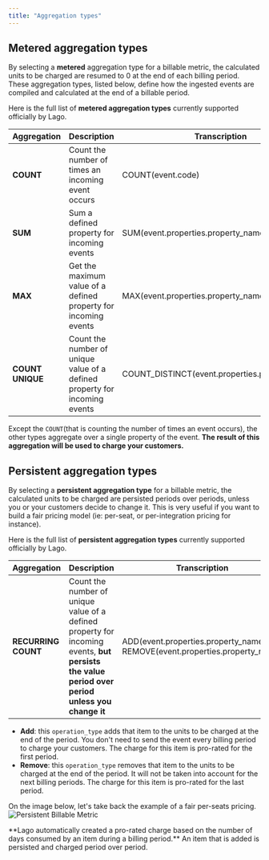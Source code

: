 ```yaml
---
title: "Aggregation types"
---
```


## Metered aggregation types[](#metered-aggregation-types "Direct link to heading")

By selecting a **metered** aggregation type for a billable metric, the
calculated units to be charged are resumed to 0 at the end of each billing
period. These aggregation types, listed below, define how the ingested events
are compiled and calculated at the end of a billable period.

Here is the full list of **metered aggregation types** currently supported
officially by Lago.

| Aggregation      | Description                                                                | Transcription                                  |
| ---------------- | -------------------------------------------------------------------------- | ---------------------------------------------- |
| **COUNT**        | Count the number of times an incoming event occurs                         | COUNT(event.code)                              |
| **SUM**          | Sum a defined property for incoming events                                 | SUM(event.properties.property_name)            |
| **MAX**          | Get the maximum value of a defined property for incoming events            | MAX(event.properties.property_name)            |
| **COUNT UNIQUE** | Count the number of unique value of a defined property for incoming events | COUNT_DISTINCT(event.properties.property_name) |

Except the `COUNT`(that is counting the number of times an event occurs), the
other types aggregate over a single property of the event. **The result of this
aggregation will be used to charge your customers.**

## Persistent aggregation types[](#persistent-aggregation-types "Direct link to heading")

By selecting a **persistent aggregation type** for a billable metric, the
calculated units to be charged are persisted periods over periods, unless you or
your customers decide to change it. This is very useful if you want to build a
fair pricing model (ie: per-seat, or per-integration pricing for instance).

Here is the full list of **persistent aggregation types** currently supported
officially by Lago.

| Aggregation         | Description                                                                                                                                    | Transcription                                                                 |
| ------------------- | ---------------------------------------------------------------------------------------------------------------------------------------------- | ----------------------------------------------------------------------------- |
| **RECURRING COUNT** | Count the number of unique value of a defined property for incoming events, **but persists the value period over period unless you change it** | ADD(event.properties.property_name) or REMOVE(event.properties.property_name) |

- **Add**: this `operation_type` adds that item to the units to be charged at
  the end of the period. You don't need to send the event every billing period
  to charge your customers. The charge for this item is pro-rated for the first
  period.
- **Remove**: this `operation_type` removes that item to the units to be charged
  at the end of the period. It will not be taken into account for the next
  billing periods. The charge for this item is pro-rated for the last period.

On the image below, let's take back the example of a fair per-seats
pricing.![Persistent Billable Metric](/images/persistent-billable-metric-ffebe34342326e75822cf8918db05f22.png)

<Tip>
  **Lago automatically created a pro-rated charge based on the number of days
  consumed by an item during a billing period.** An item that is added is
  persisted and charged period over period.
</Tip>
